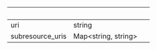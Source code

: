 
| &nbsp;           | &nbsp;                    | &nbsp; |
| ---------------- | ------------------------- | ------ |
| uri              | string                    |        |
| subresource_uris | Map&lt;string, string&gt; |        |
